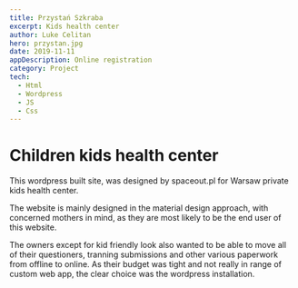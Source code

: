 ```yaml
---
title: Przystań Szkraba
excerpt: Kids health center
author: Luke Celitan
hero: przystan.jpg
date: 2019-11-11
appDescription: Online registration
category: Project
tech:
  - Html
  - Wordpress
  - JS
  - Css
---
```


# Children kids health center

This wordpress built site, was designed by spaceout.pl for Warsaw private kids health center.

The website is mainly designed in the material design approach, with concerned mothers in mind, as they are most likely to be the end user of this website.

The owners except for kid friendly look also wanted to be able to move all of their questioners, tranning submissions and other various paperwork from offline to online. As their budget was tight and not really in range of custom web app, the clear choice was the wordpress installation.
